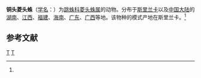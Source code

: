 {{Speciesbox
| taxon = Bianor aeneiceps
| binomial_authority = (Simon, 1901)<ref name='id14674'>{{cite web| url =http://www.bioinfo.cn/db05/BjdwSpecies.php?action=view&id=14674| title =铜头菱头蛛| work =《中国动物物种编目数据库》| publisher =中国科学院微生物研究所| author =中国科学院动物研究所| accessdate =2009-04-28| deadurl =yes| archiveurl =https://web.archive.org/web/20131203122335/http://www.bioinfo.cn/db05/BjdwSpecies.php?action=view| archivedate =2013-12-03}}</ref>
}}

'''铜头菱头蛛'''（[[学名|学名]]：{{lang|la|''Bianor aeneiceps''}}）为[[跳蛛科|跳蛛科]][[菱头蛛属|菱头蛛属]]的动物。分布于[[斯里兰卡|斯里兰卡]]以及[[中国大陆|中国大陆]]的[[湖南|湖南]]、[[江西|江西]]、[[福建|福建]]、[[海南|海南]]、[[广东|广东]]、[[广西|广西]]等地。该物种的模式产地在斯里兰卡。<ref name='id14674'/>

== 参考文献 ==
{{reflist}}

{{taxonbar}}
[[Category:_1901年描述的动物|T]]
[[Category:菱头蛛属|T]]